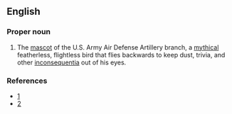 ==English==
{{wikipedia}}

===Proper noun===
{{en-proper noun}}

# {{context|US|military|lang=en}} The [[mascot]] of the U.S. Army Air Defense Artillery branch, a [[mythical]] featherless, flightless bird that flies backwards to keep dust, trivia, and other [[inconsequentia]] out of his eyes.

===References===
* [http://www.nikemissile.org/Theoozlefinch.htm]
* [http://ed-thelen.org/oozlefinch.html]